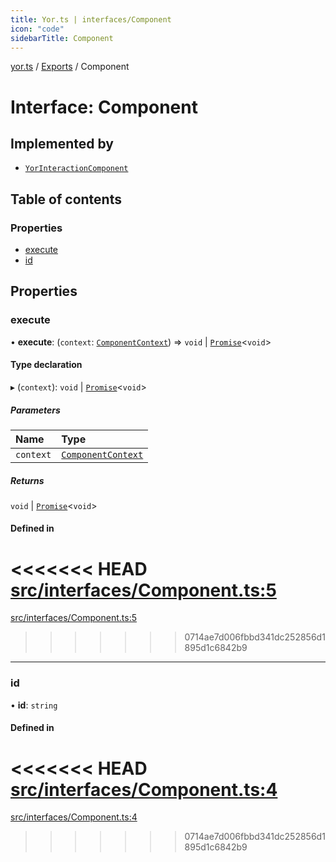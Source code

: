 ```yaml
---
title: Yor.ts | interfaces/Component
icon: "code"
sidebarTitle: Component
---
```

[yor.ts](../README) / [Exports](../modules) / Component

# Interface: Component

## Implemented by

- [`YorInteractionComponent`](../classes/YorInteractionComponent)

## Table of contents

### Properties

- [execute](Component#execute)
- [id](Component#id)

## Properties

### execute

• **execute**: (`context`: [`ComponentContext`](../classes/ComponentContext)) => `void` \| [`Promise`]( https://developer.mozilla.org/docs/Web/JavaScript/Reference/Global_Objects/Promise )\<`void`\>

#### Type declaration

▸ (`context`): `void` \| [`Promise`]( https://developer.mozilla.org/docs/Web/JavaScript/Reference/Global_Objects/Promise )\<`void`\>

##### Parameters

| Name | Type |
| :------ | :------ |
| `context` | [`ComponentContext`](../classes/ComponentContext) |

##### Returns

`void` \| [`Promise`]( https://developer.mozilla.org/docs/Web/JavaScript/Reference/Global_Objects/Promise )\<`void`\>

#### Defined in

<<<<<<< HEAD
[src/interfaces/Component.ts:5](https://github.com/OreOreki/interactions.ts/blob/17758ff/src/interfaces/Component.ts#L5)
=======
[src/interfaces/Component.ts:5](https://github.com/OreOreki/yor.ts/blob/17758ff/src/interfaces/Component.ts#L5)
>>>>>>> 0714ae7d006fbbd341dc252856d1895d1c6842b9

___

### id

• **id**: `string`

#### Defined in

<<<<<<< HEAD
[src/interfaces/Component.ts:4](https://github.com/OreOreki/interactions.ts/blob/17758ff/src/interfaces/Component.ts#L4)
=======
[src/interfaces/Component.ts:4](https://github.com/OreOreki/yor.ts/blob/17758ff/src/interfaces/Component.ts#L4)
>>>>>>> 0714ae7d006fbbd341dc252856d1895d1c6842b9
